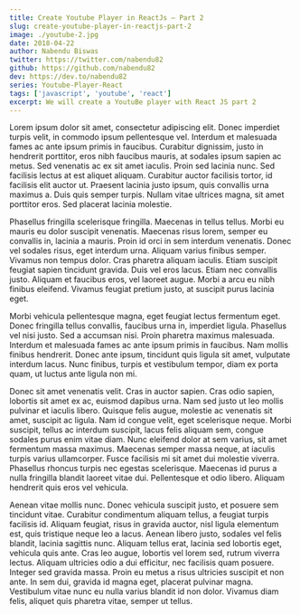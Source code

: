 ```yaml
---
title: Create Youtube Player in ReactJs — Part 2
slug: create-youtube-player-in-reactjs-part-2
image: ./youtube-2.jpg
date: 2018-04-22
author: Nabendu Biswas
twitter: https://twitter.com/nabendu82
github: https://github.com/nabendu82
dev: https://dev.to/nabendu82
series: Youtube-Player-React
tags: ['javascript', 'youtube', 'react']
excerpt: We will create a YoutuBe player with React JS part 2
---
```

Lorem ipsum dolor sit amet, consectetur adipiscing elit. Donec imperdiet turpis velit, in commodo ipsum pellentesque vel. 
Interdum et malesuada fames ac ante ipsum primis in faucibus. Curabitur dignissim, justo in hendrerit porttitor, eros nibh faucibus mauris, 
at sodales ipsum sapien ac metus. Sed venenatis ac ex sit amet iaculis. Proin sed lacinia nunc. Sed facilisis lectus at est aliquet aliquam. 
Curabitur auctor facilisis tortor, id facilisis elit auctor ut. Praesent lacinia justo ipsum, quis convallis urna maximus a. Duis quis semper turpis.
 Nullam vitae ultrices magna, sit amet porttitor eros. Sed placerat lacinia molestie.

Phasellus fringilla scelerisque fringilla. Maecenas in tellus tellus. Morbi eu mauris eu dolor suscipit venenatis. Maecenas risus lorem, semper eu
 convallis in, lacinia a mauris. Proin id orci in sem interdum venenatis. Donec vel sodales risus, eget interdum urna. Aliquam varius finibus semper.
  Vivamus non tempus dolor. Cras pharetra aliquam iaculis. Etiam suscipit feugiat sapien tincidunt gravida. Duis vel eros lacus. Etiam nec convallis 
  justo. Aliquam et faucibus eros, vel laoreet augue. Morbi a arcu eu nibh finibus eleifend. Vivamus feugiat pretium justo, at suscipit purus lacinia
   eget.

Morbi vehicula pellentesque magna, eget feugiat lectus fermentum eget. Donec fringilla tellus convallis, faucibus urna in, imperdiet ligula. Phasellus vel nisi justo. Sed a accumsan nisi. Proin pharetra maximus malesuada. Interdum et malesuada fames ac ante ipsum primis in faucibus. Nam mollis finibus hendrerit. Donec ante ipsum, tincidunt quis ligula sit amet, vulputate interdum lacus. Nunc finibus, turpis et vestibulum tempor, diam ex porta quam, ut luctus ante ligula non mi.

Donec sit amet venenatis velit. Cras in auctor sapien. Cras odio sapien, lobortis sit amet ex ac, euismod dapibus urna. Nam sed justo ut leo mollis pulvinar et iaculis libero. Quisque felis augue, molestie ac venenatis sit amet, suscipit ac ligula. Nam id congue velit, eget scelerisque neque. Morbi suscipit, tellus ac interdum suscipit, lacus felis aliquam sem, congue sodales purus enim vitae diam. Nunc eleifend dolor at sem varius, sit amet fermentum massa maximus. Maecenas semper massa neque, at iaculis turpis varius ullamcorper. Fusce facilisis mi sit amet dui molestie viverra. Phasellus rhoncus turpis nec egestas scelerisque. Maecenas id purus a nulla fringilla blandit laoreet vitae dui. Pellentesque et odio libero. Aliquam hendrerit quis eros vel vehicula.

Aenean vitae mollis nunc. Donec vehicula suscipit justo, et posuere sem tincidunt vitae. Curabitur condimentum aliquam tellus, a feugiat turpis facilisis id. Aliquam feugiat, risus in gravida auctor, nisl ligula elementum est, quis tristique neque leo a lacus. Aenean libero justo, sodales vel felis blandit, lacinia sagittis nunc. Aliquam tellus erat, lacinia sed lobortis eget, vehicula quis ante. Cras leo augue, lobortis vel lorem sed, rutrum viverra lectus. Aliquam ultricies odio a dui efficitur, nec facilisis quam posuere. Integer sed gravida massa. Proin eu metus a risus ultricies suscipit et non ante. In sem dui, gravida id magna eget, placerat pulvinar magna. Vestibulum vitae nunc eu nulla varius blandit id non dolor. Vivamus diam felis, aliquet quis pharetra vitae, semper ut tellus.